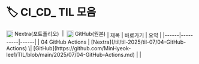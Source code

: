 # 🏷️ CI_CD_ TIL 모음

<span style="display:inline-flex; align-items:center;">
    <img src="/vercel.svg" width="18" style="margin-top:2px; margin-right:4px;" />
    Nextra(포트폴리오)
    <span style="margin:0 8px;">|</span>
    <img src="/github.svg" width="18" style="margin-top:2px; margin-right:4px;" />
    GitHub(원본)
  </span>
| 제목 | 바로가기 | 요약 |
|------|----------|------|
| 04 GitHub Actions | [Nextra](/til/til-2025/til-07/04-GitHub-Actions) \| [GitHub](https://github.com/MinHyeok-lee1/TIL/blob/main/2025/07/04-GitHub-Actions.md) |  |
